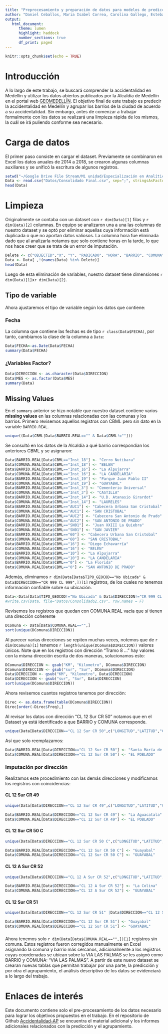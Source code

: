 ```yaml
---
title: "Preprocesamiento y preparación de datos para modelos de predicción y agrupamiento de la accidentalidad en Medellín"
author: "Daniel Ceballos, Maria Isabel Correa, Carolina Gallego, Esteban Mejía & Daniel Tejada. <br><br> Analítica Predictiva <br> Universidad Nacional de Colombia <br> Facultad de Minas <br> Medellín"
output: 
   html_document:
      theme: lumen
      highlight: haddock
      number_sections: true
      df_print: paged
---
```


```r
knitr::opts_chunk$set(echo = TRUE)
```

# Introducción
A lo largo de este trabajo, se buscará comprender la accidentalidad en Medellín y utilizar los datos abiertos publicados por la Alcaldía de Medellín en el portal web [GEOMEDELLÍN](https://www.medellin.gov.co/geomedellin/). El objetivo final de este trabajo es predecir la accidentalidad en Medellín y agrupar los barrios de la ciudad de acuerdo a su accidentalidad. Sin embargo, antes de comenzar a trabajar formalmente con los datos se realizará una limpieza rápida de los mismos, la cuál se irá puliendo conforme sea necesario.

# Carga de datos
El primer paso consiste en cargar el dataset. Previamente se combinaron en Excel los datos anuales de 2014 a 2018, se crearon algunas columnas auxiliares y se unificó la escritura de algunos registros.
```r
setwd("~/Google Drive File Stream/Mi unidad/Especialización en Analítica/Analítca Predictiva [AP]/Trabajo Final AP")
Data <- read.csv("Datos/Consolidado Final.csv", sep=";", stringsAsFactors = TRUE)
head(Data)
```
# Limpieza
Originalmente se contaba con un dataset con `r dim(Data)[1]` filas y `r dim(Data)[2]` columnas. En equipo se analizaron una a una las columnas de nuestro dataset y se optó por eliminar aquellas cuya información está duplicada o que no aportan datos valiosos. La columna hora fue eliminada dado que al analizarla notamos que solo contiene horas en la tarde, lo que nos hace creer que se trata de un error de imputación.

```r
Delete <- c("OBJECTID","X", "Y", "RADICADO", "HORA", "BARRIO", "COMUNA", "DIRECCION_ENC", "MES_NOMBRE")
Data <- Data[ ,!(names(Data) %in% Delete)]
head(Data)
```
Luego de esta eliminación de variables, nuestro dataset tiene dimensiones `r dim(Data)[1]`x`r dim(Data)[2]`.

## Tipo de variable {.tabset .tabset-fade .tabset-pills}
Ahora ajustaremos el tipo de variable según los datos que contiene:

### Fecha
La columna que contiene las fechas es de tipo `r class(Data$FECHA)`, por tanto, cambiamos la clase de la columna a `Date`:
```r
Data$FECHA<-as.Date(Data$FECHA)
summary(Data$FECHA)
```

### ¿Variables Factor?
```r
Data$DIRECCION <- as.character(Data$DIRECCION)
Data$MES <- as.factor(Data$MES)
summary(Data)
```

## Missing Values
En el `summary` anterior se hizo notable que nuestro dataset contiene varios **missing values** en las columnas relacionadas con las comunas y los barrios. Primero revisemos aquellos registros con CBML pero sin dato en la variable `BARRIO.REAL`.
```r
unique((Data$CBML[Data$BARRIO.REAL=="" & Data$CBML!=""]))
```

Se consultó en los datos de la Alcaldía a qué barrio correspondían los anteriores CBML y se asignaron:
```r
Data$BARRIO.REAL[Data$CBML=="Inst_18"] <- "Cerro Nutibara"
Data$COMUNA.REAL[Data$CBML=="Inst_18"] <- "BELEN"
Data$BARRIO.REAL[Data$CBML=="Inst_16"] <- "La Alpujarra"
Data$COMUNA.REAL[Data$CBML=="Inst_16"] <- "LA CANDELARIA"
Data$BARRIO.REAL[Data$CBML=="Inst_19"] <- "Parque Juan Pablo II"
Data$COMUNA.REAL[Data$CBML=="Inst_19"] <- "GUAYABAL"
Data$BARRIO.REAL[Data$CBML=="Inst_3"] <- "Cementerio Universal"
Data$COMUNA.REAL[Data$CBML=="Inst_3"] <- "CASTILLA"
Data$BARRIO.REAL[Data$CBML=="Inst_14"] <- "U.D. Atanasio Girardot"
Data$COMUNA.REAL[Data$CBML=="Inst_14"] <- "LAURELES"
Data$BARRIO.REAL[Data$CBML=="AUC1"] <- "Cabecera Urbana San Cristobal"
Data$COMUNA.REAL[Data$CBML=="AUC1"] <- "SAN CRISTOBAL"
Data$BARRIO.REAL[Data$CBML=="AUC2"] <- "Cabecera San Antonio de Prado"
Data$COMUNA.REAL[Data$CBML=="AUC2"] <- "SAN ANTONIO DE PRADO"
Data$BARRIO.REAL[Data$CBML=="SN01"] <- "Juan XXIII La Quiebra"
Data$COMUNA.REAL[Data$CBML=="SN01"] <- "SAN JAVIER"
Data$BARRIO.REAL[Data$CBML=="60"] <- "Cabecera Urbana San Cristobal"
Data$COMUNA.REAL[Data$CBML=="60"] <- "SAN CRISTOBAL"
Data$BARRIO.REAL[Data$CBML=="16"] <- "Diego Echavarría"
Data$COMUNA.REAL[Data$CBML=="16"] <- "BELEN"
Data$BARRIO.REAL[Data$CBML=="10"] <- "La Alpujarra"
Data$COMUNA.REAL[Data$CBML=="10"] <- "LA CANDELARIA"
Data$BARRIO.REAL[Data$CBML=="0"] <- "La Florida"
Data$COMUNA.REAL[Data$CBML=="0"] <- "SAN ANTONIO DE PRADO"
```

Además, eliminamos `r dim(Data[Data$TIPO_GEOCOD=="No Ubicada" & Data$DIRECCION=="CR 999 CL 999",])[1]` registros, de los cuales no tenemos información confiable sobre su ubicación.
```r
Data<-Data[Data$TIPO_GEOCOD!="No Ubicada" & Data$DIRECCION!="CR 999 CL 999",]
#write.csv(Data, file="Datos/Consolidado2.csv", row.names = F)
```

Revisemos los registros que quedan con COMUNA.REAL vacía que sí tienen una dirección coherente
```r
DComuna <- Data[Data$COMUNA.REAL=="",]
sort(unique(DComuna$DIRECCION))
```

Al parecer varias direcciones se repiten muchas veces, notemos que de `r dim(DComuna)[1]` tenemos `r length(unique(DComuna$DIRECCION))` valores únicos. Note que en los registros con dirección "Tramo 8 ..." hay valores con la misma dirección escrita de dos maneras, solucionamos esto:
```r
DComuna$DIRECCION <- gsub("KM", "Kilometro", DComuna$DIRECCION)
DComuna$DIRECCION <- gsub("sur", "Sur", DComuna$DIRECCION)
Data$DIRECCION <- gsub("KM", "Kilometro", Data$DIRECCION)
Data$DIRECCION <- gsub("sur", "Sur", Data$DIRECCION)
sort(unique(DComuna$DIRECCION))
```

Ahora revisemos cuantos registros tenemos por dirección:
```r
Direc <- as.data.frame(table(DComuna$DIRECCION))
Direc[order(-Direc$Freq),]
```

Al revisar los datos con dirección "CL 12 Sur CR 50" notamos que en el Dataset ya está identificado a que BARRIO y COMUNA corresponde.
```r
unique(Data[Data$DIRECCION=="CL 12 Sur CR 50",c("LONGITUD","LATITUD","COMUNA.REAL","BARRIO.REAL")])
```

Así que solo reemplazamos:
```r
Data$BARRIO.REAL[Data$DIRECCION=="CL 12 Sur CR 50"] <- "Santa María de los Ángeles"
Data$COMUNA.REAL[Data$DIRECCION=="CL 12 Sur CR 50"] <- "EL POBLADO"
```
 
### Imputación por dirección {.tabset .tabset-fade .tabset-pills}
Realizamos este procedimiento con las demás direcciones y modificamos los registros con coincidencias:

#### CL 12 Sur CR 49
```r
unique(Data[Data$DIRECCION=="CL 12 Sur CR 49",c("LONGITUD","LATITUD","COMUNA.REAL","BARRIO.REAL")])
```
```r
Data$BARRIO.REAL[Data$DIRECCION=="CL 12 Sur CR 49"] <- "La Aguacatala"
Data$COMUNA.REAL[Data$DIRECCION=="CL 12 Sur CR 49"] <- "EL POBLADO"
```

#### CL 12 Sur CR 50 C
```r
unique(Data[Data$DIRECCION=="CL 12 Sur CR 50 C",c("LONGITUD","LATITUD","COMUNA.REAL","BARRIO.REAL")])
```
```r
Data$BARRIO.REAL[Data$DIRECCION=="CL 12 Sur CR 50 C"] <- "Guayabal"
Data$COMUNA.REAL[Data$DIRECCION=="CL 12 Sur CR 50 C"] <- "GUAYABAL"
```

#### CL 12 A Sur CR 52
```r
unique(Data[Data$DIRECCION=="CL 12 A Sur CR 52",c("LONGITUD","LATITUD","COMUNA.REAL","BARRIO.REAL")])
```
```r
Data$BARRIO.REAL[Data$DIRECCION=="CL 12 A Sur CR 52"] <- "La Colina"
Data$COMUNA.REAL[Data$DIRECCION=="CL 12 A Sur CR 52"] <- "GUAYABAL"
```

#### CL 12 Sur CR 51
```r
unique(Data[Data$DIRECCION=="CL 12 Sur CR 51" |Data$DIRECCION=="CL 12 Sur CR 50 A" ,c("LONGITUD","LATITUD","COMUNA.REAL","BARRIO.REAL")])
```
```r
Data$BARRIO.REAL[Data$DIRECCION=="CL 12 Sur CR 51"] <- "Guayabal"
Data$COMUNA.REAL[Data$DIRECCION=="CL 12 Sur CR 51"] <- "GUAYABAL"
````

###  {.unlisted .unnumbered}
Ahora tenemos solo `r dim(Data[Data$COMUNA.REAL=="",])[1]` registros sin comuna. Estos registros fueron corregidos manualmente en Excel asignando la comuna y barrio más cercanos, adicionalmente a los registros cuyas coordenadas se ubican sobre la VIA LAS PALMAS se les asignó como BARRIO y COMUNA: "VIA LAS PALMAS". A partir de este nuevo dataset se crearan nuevas tablas que permitan trabajar por una parte, la predicción y por otra el agrupamiento, el análisis descriptivo de los datos se evidenciará a lo largo del trabajo.

# Enlaces de interés
Este documento contiene solo el pre-procesamiento de los datos necesario para lograr los objetivos propuestos en el trabajo. En el repositorio de Github [Accidentalidad-AP](https://github.com/cagallegori/Accidentalidad-AP) se encuentra el material adicional y los informes adicionales relacionados con la predicción y el agrupamiento.